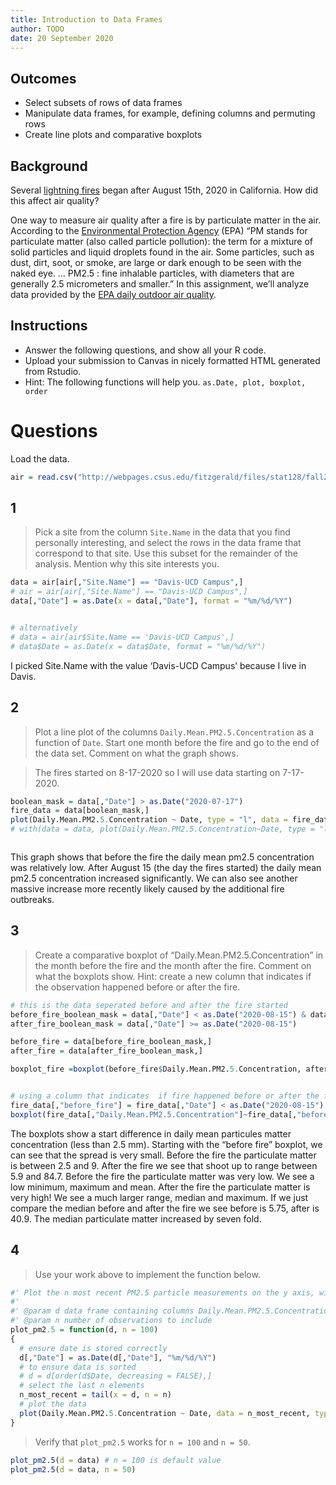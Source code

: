 ```yaml
---
title: Introduction to Data Frames
author: TODO
date: 20 September 2020
---
```


## Outcomes

- Select subsets of rows of data frames
- Manipulate data frames, for example, defining columns and permuting rows
- Create line plots and comparative boxplots

## Background

Several [lightning fires](https://www.fire.ca.gov/incidents/2020/8/16/czu-lightning-complex-including-warnella-fire/) began after August 15th, 2020 in California. How did this affect air quality?

One way to measure air quality after a fire is by particulate matter in the air.
According to the [Environmental Protection Agency](https://www.epa.gov/pm-pollution/particulate-matter-pm-basics) (EPA) "PM stands for particulate matter (also called particle pollution): the term for a mixture of solid particles and liquid droplets found in the air.
Some particles, such as dust, dirt, soot, or smoke, are large or dark enough to be seen with the naked eye.
...
PM2.5 : fine inhalable particles, with diameters that are generally 2.5 micrometers and smaller."
In this assignment, we'll analyze data provided by the [EPA daily outdoor air quality](https://www.epa.gov/outdoor-air-quality-data/download-daily-data).

## Instructions

- Answer the following questions, and show all your R code.
- Upload your submission to Canvas in nicely formatted HTML generated from Rstudio.
- Hint: The following functions will help you. `as.Date, plot, boxplot, order`

# Questions

Load the data.

```r
air = read.csv("http://webpages.csus.edu/fitzgerald/files/stat128/fall20/ad_viz_plotval_data.csv")
```

## 1

> Pick a site from the column `Site.Name` in the data that you find personally interesting, and select the rows in the data frame that correspond to that site.
> Use this subset for the remainder of the analysis.
> Mention why this site interests you.

```r
data = air[air[,"Site.Name"] == "Davis-UCD Campus",]
# air = air[air[,"Site.Name"] == "Davis-UCD Campus",]
data[,"Date"] = as.Date(x = data[,"Date"], format = "%m/%d/%Y")


# alternatively 
# data = air[air$Site.Name == 'Davis-UCD Campus',]
# data$Date = as.Date(x = data$Date, format = "%m/%d/%Y")
```

I picked Site.Name with the value 'Davis-UCD Campus' because I live in Davis.

## 2

> Plot a line plot of the columns `Daily.Mean.PM2.5.Concentration` as a function of `Date`.
> Start one month before the fire and go to the end of the data set.
> Comment on what the graph shows.

> The fires started on 8-17-2020 so I will use data starting on 7-17-2020.

```r
boolean_mask = data[,"Date"] > as.Date("2020-07-17")
fire_data = data[boolean_mask,]
plot(Daily.Mean.PM2.5.Concentration ~ Date, type = "l", data = fire_data)
# with(data = data, plot(Daily.Mean.PM2.5.Concentration~Date, type = "l"))



```

This graph shows that before the fire the daily mean pm2.5 concentration was relatively low. After August 15 (the day the fires started) the daily mean pm2.5 concentration increased significantly. We can also see another massive increase more recently likely caused by the additional fire outbreaks.


## 3

> Create a comparative boxplot of "Daily.Mean.PM2.5.Concentration" in the month before the fire and the month after the fire.
> Comment on what the boxplots show.
> Hint: create a new column that indicates if the observation happened before or after the fire.

```r

# this is the data seperated before and after the fire started
before_fire_boolean_mask = data[,"Date"] < as.Date("2020-08-15") & data[,"Date"] > as.Date("2020-07-15")
after_fire_boolean_mask = data[,"Date"] >= as.Date("2020-08-15")

before_fire = data[before_fire_boolean_mask,]
after_fire = data[after_fire_boolean_mask,]

boxplot_fire =boxplot(before_fire$Daily.Mean.PM2.5.Concentration, after_fire$Daily.Mean.PM2.5.Concentration, horizontal = TRUE, names = c("before fire", "after fire"), xlab="pm 2.5 concentration", col = c("blue","orange"))


# using a column that indicates  if fire happened before or after the fire
fire_data[,"before_fire"] = fire_data[,"Date"] < as.Date("2020-08-15")
boxplot(fire_data[,"Daily.Mean.PM2.5.Concentration"]~fire_data[,"before_fire"])
```

The boxplots show  a start difference in daily mean particules matter concentration (less than 2.5 mm). Starting with the "before fire" boxplot, we can see that the spread is very small. Before the fire the particulate matter is between 2.5 and 9. After the fire we see that shoot up to range between 5.9 and 84.7. Before the fire the particulate matter was very low. We see a low minimum, maximum and mean. After the fire the particulate matter is very high! We  see a much larger range, median and maximum. If we just compare the median before and after the fire we see before is 5.75, after is  40.9. The median particulate matter increased by seven fold. 


## 4

> Use your work above to implement the function below. 

```r
#' Plot the n most recent PM2.5 particle measurements on the y axis, with date as the x axis.
#'
#' @param d data frame containing columns Daily.Mean.PM2.5.Concentration and Date for a single site
#' @param n number of observations to include
plot_pm2.5 = function(d, n = 100)
{
  # ensure date is stored correctly
  d[,"Date"] = as.Date(d[,"Date"], "%m/%d/%Y")
  # to ensure data is sorted
  # d = d[order(d$Date, decreasing = FALSE),] 
  # select the last n elements 
  n_most_recent = tail(x = d, n = n)
  # plot the data
  plot(Daily.Mean.PM2.5.Concentration ~ Date, data = n_most_recent, type="l")
}
```

> Verify that `plot_pm2.5` works for `n = 100` and `n = 50`.

```r
plot_pm2.5(d = data) # n = 100 is default value 
plot_pm2.5(d = data, n = 50)
```